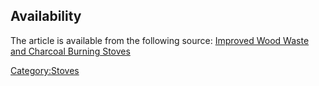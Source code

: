 ==Availability==
The article is available from the following source:
[http://www.fastonline.org/CD3WD_40/JF/425/20-484.pdf Improved Wood Waste and Charcoal Burning Stoves]


[[Category:Stoves]]